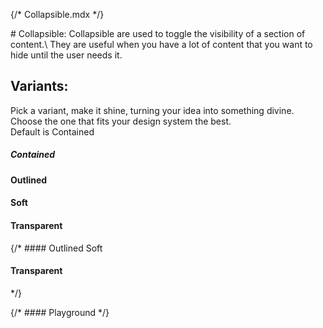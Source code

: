 {/* Collapsible.mdx */}

<Meta of={AccordionStories} name="Docs"/>
# Collapsible:
Collapsible are used to toggle the visibility of a section of content.\
They are useful when you have a lot of content that you want to hide until the user needs it.

## Variants:
Pick a variant, make it shine, turning your idea into something divine.\
Choose the one that fits your design system the best.\
Default is Contained

##### Contained
<Canvas of={AccordionStories.Contained} />

#### Outlined
<Canvas of={AccordionStories.Outlined} />

#### Soft
<Canvas of={AccordionStories.Soft}/>

#### Transparent
<Canvas of={AccordionStories.Transparent}/>

{/* #### Outlined Soft
<Canvas of={AccordionStories.OutlinedSoft}/>

#### Transparent
<Canvas of={AccordionStories.Transparent}/> */}

{/* #### Playground
<Canvas of={AccordionStories.Playground}/>
<Controls of={AccordionStories.Playground}/> */}
